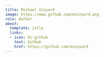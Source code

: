 ```yaml
---
title: Michael Vinyard
image: https://www.github.com/mvinyard.png
role: Author
about:
  template: jolla
  links:
  - icon: bi-github
    text: GitHub
    href: https://github.com/mvinyard
---
```



